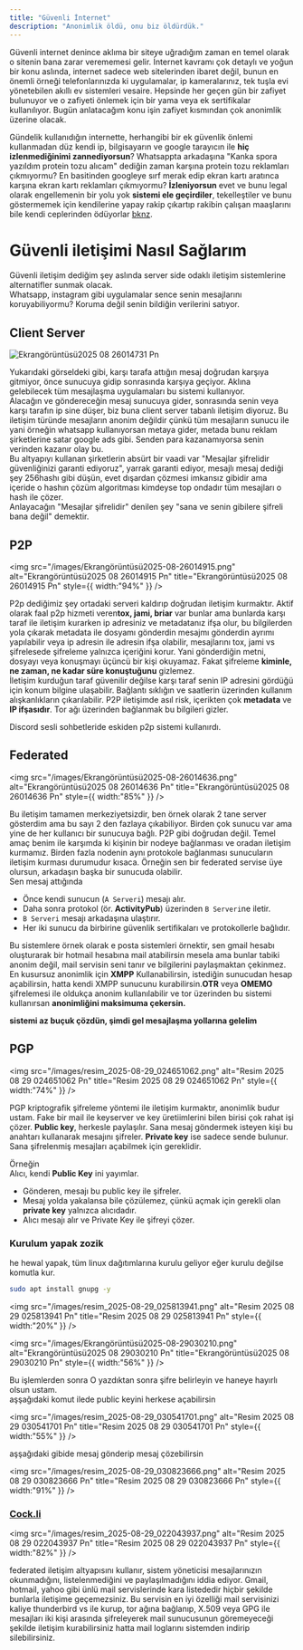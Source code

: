 ```yaml
---
title: "Güvenli İnternet"
description: "Anonimlik öldü, onu biz öldürdük."
---
```


Güvenli internet denince aklıma bir siteye uğradığım zaman en temel olarak o sitenin bana zarar verememesi gelir. İnternet kavramı çok detaylı ve yoğun bir konu aslında, internet sadece web sitelerinden ibaret değil, bunun en önemli örneği telefonlarınızda ki uygulamalar, ip kameralarınız, tek tuşla evi yönetebilen akıllı ev sistemleri vesaire. Hepsinde her geçen gün bir zafiyet bulunuyor ve o zafiyeti önlemek için bir yama veya ek sertifikalar kullanılıyor. Bugün anlatacağım konu işin zafiyet kısmından çok anonimlik üzerine olacak.

Gündelik kullanıdığın internette, herhangibi bir ek güvenlik önlemi kullanmadan düz kendi ip, bilgisayarın ve google tarayıcın ile **hiç izlenmediğinimi zannediyorsun**? Whatsappta arkadaşına "Kanka spora yazıldım protein tozu alıcam" dediğin zaman karşına protein tozu reklamları çıkmıyormu? En basitinden googleye sırf merak edip ekran kartı aratınca karşına ekran kartı reklamları çıkmıyormu? **İzleniyorsun** evet ve bunu legal olarak engellemenin bir yolu yok **sistemi ele geçirdiler**, tekelleştiler ve bunu göstermemek için kendilerine yapay rakip çıkartıp rakibin çalışan maaşlarını bile kendi ceplerinden ödüyorlar [bknz](https://blog.ssuiteoffice.com/articles/general/did-usaid-turn-firefox-into-a-surveillance-machine.htm)<Tooltip tip="">.</Tooltip>

# Güvenli iletişimi Nasıl Sağlarım

Güvenli iletişim dediğim şey aslında server side odaklı iletişim sistemlerine alternatifler sunmak olacak.\
Whatsapp, instagram gibi uygulamalar sence senin mesajlarını koruyabiliyormu? Koruma değil senin bildiğin verilerini satıyor.

## Client Server

![Ekrangörüntüsü2025 08 26014731 Pn](/images/Ekrangörüntüsü2025-08-26014731.png)

Yukarıdaki görseldeki gibi, karşı tarafa attığın mesaj doğrudan karşıya gitmiyor, önce sunucuya gidip sonrasında karşıya geçiyor. Aklına gelebilecek tüm mesajlaşma uygulamaları bu sistemi kullanıyor. \
Alacağın ve göndereceğin mesaj sunucuya gider, sonrasında senin veya karşı tarafın ip sine düşer, biz buna client server tabanlı iletişim diyoruz. Bu iletişim türünde mesajların anonim değildir çünkü tüm mesajların sunucu ile yani örneğin whatsapp kullanıyorsan metaya gider, metada bunu reklam şirketlerine satar google ads gibi. Senden para kazanamıyorsa senin verinden kazanır olay bu.\
Bu altyapıyı kullanan şirketlerin absürt bir vaadi var "Mesajlar şifrelidir güvenliğinizi garanti ediyoruz", yarrak garanti ediyor, mesajlı mesaj dediği şey 256hashı gibi düşün, evet dışardan çözmesi imkansız gibidir ama içeride o hashın çözüm algoritması kimdeyse top ondadır tüm mesajları o hash ile çözer.\
Anlayacağın "Mesajlar şifrelidir" denilen şey "sana ve senin gibilere şifreli bana değil" demektir.

## P2P

<img
  src="/images/Ekrangörüntüsü2025-08-26014915.png"
  alt="Ekrangörüntüsü2025 08 26014915 Pn"
  title="Ekrangörüntüsü2025 08 26014915 Pn"
  style={{ width:"94%" }}
/>

P2p dediğimiz şey ortadaki serveri kaldırıp doğrudan iletişim kurmaktır. Aktif olarak faal p2p hizmeti veren**tox, jami, briar**  var bunlar ama bunlarda karşı taraf ile iletişim kurarken ip adresiniz ve metadatanız ifşa olur, bu bilgilerden yola çıkarak metadata ile dosyamı gönderdin mesajmı gönderdin ayrımı yapılabilir veya ip adresin ile adresin ifşa olabilir, mesajlarını tox, jami vs şifrelesede şifreleme yalnızca içeriğini korur. Yani gönderdiğin metni, dosyayı veya konuşmayı üçüncü bir kişi okuyamaz. Fakat şifreleme **kiminle, ne zaman, ne kadar süre konuştuğunu** gizlemez.\
İletişim kurduğun taraf güvenilir değilse karşı taraf senin IP adresini gördüğü için konum bilgine ulaşabilir. Bağlantı sıklığın ve saatlerin üzerinden kullanım alışkanlıkların çıkarılabilir. P2P iletişimde asıl risk, içerikten çok **metadata** ve **IP ifşasıdır**. Tor ağı üzerinden bağlanmak bu bilgileri gizler.

<Info>
  Discord sesli sohbetleride eskiden p2p sistemi kullanırdı.
</Info>

## Federated

<img
  src="/images/Ekrangörüntüsü2025-08-26014636.png"
  alt="Ekrangörüntüsü2025 08 26014636 Pn"
  title="Ekrangörüntüsü2025 08 26014636 Pn"
  style={{ width:"85%" }}
/>

Bu iletişim tamamen merkeziyetsizdir, ben örnek olarak 2 tane server gösterdim ama bu sayı 2 den fazlaya çıkabiliyor. Birden çok sunucu var ama yine de her kullanıcı bir sunucuya bağlı. P2P gibi doğrudan değil. Temel amaç benim ile karşımda ki kişinin bir nodeye bağlanması ve oradan iletişim kurmamız. Birden fazla nodenin aynı protokole bağlanması sunucuların iletişim kurması durumudur kısaca. Örneğin sen bir federated servise üye olursun, arkadaşın başka bir sunucuda olabilir.\
Sen mesaj attığında

- Önce kendi sunucun (`A Serveri`) mesajı alır.
- Daha sonra protokol (ör. **ActivityPub**) üzerinden `B Serveri`ne iletir.
- `B Serveri` mesajı arkadaşına ulaştırır.
- Her iki sunucu da birbirine güvenlik sertifikaları ve protokollerle bağlıdır.

Bu sistemlere örnek olarak e posta sistemleri örnektir, sen gmail hesabı oluşturarak bir hotmail hesabına mail atabilirsin mesela ama bunlar tabiki anonim değil, mail servisin seni tanır ve bilgilerini paylaşmaktan çekinmez.\
En kusursuz anonimlik için **XMPP** Kullanabilirsin, istediğin sunucudan hesap açabilirsin, hatta kendi XMPP sunucunu kurabilirsin.**OTR**  veya **OMEMO** şifrelemesi ile oldukça anonim kullanılabilir ve tor üzerinden bu sistemi kullanırsan **anonimliğini maksimuma çekersin.**

**sistemi az buçuk çözdün, şimdi gel mesajlaşma yollarına gelelim**

## PGP

<img
  src="/images/resim_2025-08-29_024651062.png"
  alt="Resim 2025 08 29 024651062 Pn"
  title="Resim 2025 08 29 024651062 Pn"
  style={{ width:"74%" }}
/>

PGP kriptografik şifreleme yöntemi ile iletişim kurmaktır, anonimlik budur ustam. Fake bir mail ile keyserver ve key üretiimlerini bilen birisi çok rahat işi çözer. **Public key**, herkesle paylaşılır. Sana mesaj göndermek isteyen kişi bu anahtarı kullanarak mesajını şifreler. **Private key** ise sadece sende bulunur. Sana şifrelenmiş mesajları açabilmek için gereklidir.

Örneğin\
Alıcı, kendi **Public Key** ini yayımlar.

- Gönderen, mesajı bu public key ile şifreler.
- Mesaj yolda yakalansa bile çözülemez, çünkü açmak için gerekli olan **private key** yalnızca alıcıdadır.
- Alıcı mesajı alır ve Private Key ile şifreyi çözer.

### Kurulum yapak zozik

he hewal yapak, tüm linux dağıtımlarına kurulu geliyor eğer kurulu değilse komutla kur.

```bash
sudo apt install gnupg -y
```

<img
  src="/images/resim_2025-08-29_025813941.png"
  alt="Resim 2025 08 29 025813941 Pn"
  title="Resim 2025 08 29 025813941 Pn"
  style={{ width:"20%" }}
/>

<img
  src="/images/Ekrangörüntüsü2025-08-29030210.png"
  alt="Ekrangörüntüsü2025 08 29030210 Pn"
  title="Ekrangörüntüsü2025 08 29030210 Pn"
  style={{ width:"56%" }}
/>

Bu işlemlerden sonra O yazdıktan sonra şifre belirleyin ve haneye hayırlı olsun ustam.\
aşşağıdaki komut ilede public keyini herkese açabilirsin

<img
  src="/images/resim_2025-08-29_030541701.png"
  alt="Resim 2025 08 29 030541701 Pn"
  title="Resim 2025 08 29 030541701 Pn"
  style={{ width:"55%" }}
/>

aşşağıdaki gibide mesaj gönderip mesaj çözebilirsin

<img
  src="/images/resim_2025-08-29_030823666.png"
  alt="Resim 2025 08 29 030823666 Pn"
  title="Resim 2025 08 29 030823666 Pn"
  style={{ width:"91%" }}
/>

### [Cock.li](http://Cock.li)

<img
  src="/images/resim_2025-08-29_022043937.png"
  alt="Resim 2025 08 29 022043937 Pn"
  title="Resim 2025 08 29 022043937 Pn"
  style={{ width:"82%" }}
/>

federated iletişim altyapısını kullanır, sistem yöneticisi mesajlarınızın okunmadığını, listelenmediğini ve paylaşılmadığını iddia ediyor. Gmail, hotmail, yahoo gibi ünlü mail servislerinde kara listededir hiçbir şekilde bunlarla iletişime geçemezsiniz. Bu servisin en iyi özelliği mail servisinizi kaliye thunderbird vs ile kurup, tor ağına bağlanıp, X.509 veya GPG ile mesajları iki kişi arasında şifreleyerek mail sunucusunun göremeyeceği şekilde iletişim kurabilirsiniz hatta mail loglarını sistemden indirip silebilirsiniz.